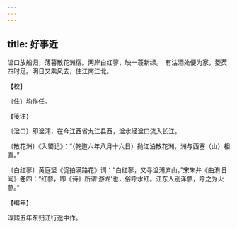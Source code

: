 ```yaml
---
---
---
```

title: 好事近
---







湓口放船归，薄暮散花洲宿。两岸白红蓼，映一蓑新绿。　有沽酒处便为家，菱芡四时足。明日又乘风去，住江南江北。

【校】

〔住〕均作任。

【笺注】

〔湓口〕即湓浦，在今江西省九江县西，湓水经湓口流入长江。

〔散花洲〕《入蜀记》：“（乾道六年八月十六日）抛江泊散花洲，洲与西塞（山）相直。”

〔白红蓼〕黄庭坚《促拍满路花》词：“白红蓼，又寻湓浦庐山。”宋朱弁《曲洧旧闻》卷四：“红蓼，即《诗》所谓‘游龙’也，俗呼水红。江东人别泽蓼，呼之为火蓼。”

【编年】

淳熙五年东归江行途中作。